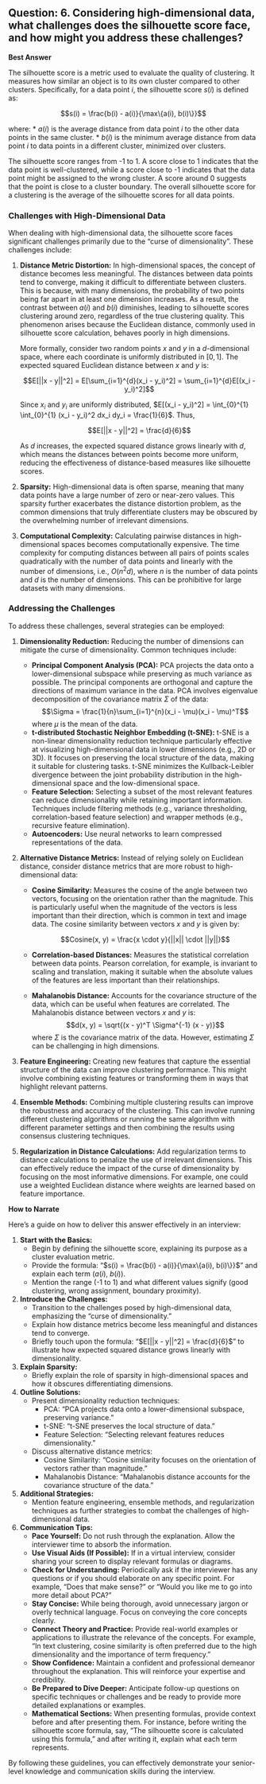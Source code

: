 ## Question: 6. Considering high-dimensional data, what challenges does the silhouette score face, and how might you address these challenges?

**Best Answer**

The silhouette score is a metric used to evaluate the quality of clustering. It measures how similar an object is to its own cluster compared to other clusters. Specifically, for a data point $i$, the silhouette score $s(i)$ is defined as:

$$s(i) = \frac{b(i) - a(i)}{\max\{a(i), b(i)\}}$$

where:
*   $a(i)$ is the average distance from data point $i$ to the other data points in the same cluster.
*   $b(i)$ is the minimum average distance from data point $i$ to data points in a different cluster, minimized over clusters.

The silhouette score ranges from -1 to 1. A score close to 1 indicates that the data point is well-clustered, while a score close to -1 indicates that the data point might be assigned to the wrong cluster. A score around 0 suggests that the point is close to a cluster boundary. The overall silhouette score for a clustering is the average of the silhouette scores for all data points.

### Challenges with High-Dimensional Data

When dealing with high-dimensional data, the silhouette score faces significant challenges primarily due to the "curse of dimensionality". These challenges include:

1.  **Distance Metric Distortion:** In high-dimensional spaces, the concept of distance becomes less meaningful. The distances between data points tend to converge, making it difficult to differentiate between clusters. This is because, with many dimensions, the probability of two points being far apart in at least one dimension increases. As a result, the contrast between $a(i)$ and $b(i)$ diminishes, leading to silhouette scores clustering around zero, regardless of the true clustering quality. This phenomenon arises because the Euclidean distance, commonly used in silhouette score calculation, behaves poorly in high dimensions.

    More formally, consider two random points $x$ and $y$ in a $d$-dimensional space, where each coordinate is uniformly distributed in $[0, 1]$. The expected squared Euclidean distance between $x$ and $y$ is:

    $$E[||x - y||^2] = E[\sum_{i=1}^{d}(x_i - y_i)^2] = \sum_{i=1}^{d}E[(x_i - y_i)^2]$$

    Since $x_i$ and $y_i$ are uniformly distributed, $E[(x_i - y_i)^2] = \int_{0}^{1} \int_{0}^{1} (x_i - y_i)^2 dx_i dy_i = \frac{1}{6}$. Thus,

    $$E[||x - y||^2] = \frac{d}{6}$$

    As $d$ increases, the expected squared distance grows linearly with $d$, which means the distances between points become more uniform, reducing the effectiveness of distance-based measures like silhouette scores.

2.  **Sparsity:** High-dimensional data is often sparse, meaning that many data points have a large number of zero or near-zero values. This sparsity further exacerbates the distance distortion problem, as the common dimensions that truly differentiate clusters may be obscured by the overwhelming number of irrelevant dimensions.

3.  **Computational Complexity:** Calculating pairwise distances in high-dimensional spaces becomes computationally expensive. The time complexity for computing distances between all pairs of points scales quadratically with the number of data points and linearly with the number of dimensions, i.e., $O(n^2d)$, where $n$ is the number of data points and $d$ is the number of dimensions. This can be prohibitive for large datasets with many dimensions.

### Addressing the Challenges

To address these challenges, several strategies can be employed:

1.  **Dimensionality Reduction:** Reducing the number of dimensions can mitigate the curse of dimensionality. Common techniques include:
    *   **Principal Component Analysis (PCA):** PCA projects the data onto a lower-dimensional subspace while preserving as much variance as possible. The principal components are orthogonal and capture the directions of maximum variance in the data.  PCA involves eigenvalue decomposition of the covariance matrix $\Sigma$ of the data:
        $$\Sigma = \frac{1}{n}\sum_{i=1}^{n}(x_i - \mu)(x_i - \mu)^T$$
        where $\mu$ is the mean of the data.
    *   **t-distributed Stochastic Neighbor Embedding (t-SNE):** t-SNE is a non-linear dimensionality reduction technique particularly effective at visualizing high-dimensional data in lower dimensions (e.g., 2D or 3D). It focuses on preserving the local structure of the data, making it suitable for clustering tasks. t-SNE minimizes the Kullback-Leibler divergence between the joint probability distribution in the high-dimensional space and the low-dimensional space.
    *   **Feature Selection:** Selecting a subset of the most relevant features can reduce dimensionality while retaining important information. Techniques include filtering methods (e.g., variance thresholding, correlation-based feature selection) and wrapper methods (e.g., recursive feature elimination).
    *   **Autoencoders:** Use neural networks to learn compressed representations of the data.

2.  **Alternative Distance Metrics:** Instead of relying solely on Euclidean distance, consider distance metrics that are more robust to high-dimensional data:
    *   **Cosine Similarity:** Measures the cosine of the angle between two vectors, focusing on the orientation rather than the magnitude. This is particularly useful when the magnitude of the vectors is less important than their direction, which is common in text and image data. The cosine similarity between vectors $x$ and $y$ is given by:

        $$Cosine(x, y) = \frac{x \cdot y}{||x|| \cdot ||y||}$$
    *   **Correlation-based Distances:** Measures the statistical correlation between data points. Pearson correlation, for example, is invariant to scaling and translation, making it suitable when the absolute values of the features are less important than their relationships.
    *   **Mahalanobis Distance:** Accounts for the covariance structure of the data, which can be useful when features are correlated. The Mahalanobis distance between vectors $x$ and $y$ is:
        $$d(x, y) = \sqrt{(x - y)^T \Sigma^{-1} (x - y)}$$
        where $\Sigma$ is the covariance matrix of the data. However, estimating $\Sigma$ can be challenging in high dimensions.

3.  **Feature Engineering:** Creating new features that capture the essential structure of the data can improve clustering performance. This might involve combining existing features or transforming them in ways that highlight relevant patterns.

4.  **Ensemble Methods:** Combining multiple clustering results can improve the robustness and accuracy of the clustering. This can involve running different clustering algorithms or running the same algorithm with different parameter settings and then combining the results using consensus clustering techniques.

5. **Regularization in Distance Calculations:** Add regularization terms to distance calculations to penalize the use of irrelevant dimensions. This can effectively reduce the impact of the curse of dimensionality by focusing on the most informative dimensions. For example, one could use a weighted Euclidean distance where weights are learned based on feature importance.

**How to Narrate**

Here’s a guide on how to deliver this answer effectively in an interview:

1.  **Start with the Basics:**
    *   Begin by defining the silhouette score, explaining its purpose as a cluster evaluation metric.
    *   Provide the formula: "$s(i) = \frac{b(i) - a(i)}{\max\{a(i), b(i)\}}$" and explain each term ($a(i)$, $b(i)$).
    *   Mention the range (-1 to 1) and what different values signify (good clustering, wrong assignment, boundary proximity).

2.  **Introduce the Challenges:**
    *   Transition to the challenges posed by high-dimensional data, emphasizing the "curse of dimensionality."
    *   Explain how distance metrics become less meaningful and distances tend to converge.
    *   Briefly touch upon the formula: "$E[||x - y||^2] = \frac{d}{6}$" to illustrate how expected squared distance grows linearly with dimensionality.

3.  **Explain Sparsity:**
    *   Briefly explain the role of sparsity in high-dimensional spaces and how it obscures differentiating dimensions.

4.  **Outline Solutions:**
    *   Present dimensionality reduction techniques:
        *   PCA: "PCA projects data onto a lower-dimensional subspace, preserving variance."
        *   t-SNE: "t-SNE preserves the local structure of data."
        *   Feature Selection: "Selecting relevant features reduces dimensionality."
    *   Discuss alternative distance metrics:
        *   Cosine Similarity: "Cosine similarity focuses on the orientation of vectors rather than magnitude."
        *   Mahalanobis Distance: "Mahalanobis distance accounts for the covariance structure of the data."

5.  **Additional Strategies:**
    *   Mention feature engineering, ensemble methods, and regularization techniques as further strategies to combat the challenges of high-dimensional data.

6.  **Communication Tips:**
    *   **Pace Yourself:** Do not rush through the explanation. Allow the interviewer time to absorb the information.
    *   **Use Visual Aids (If Possible):** If in a virtual interview, consider sharing your screen to display relevant formulas or diagrams.
    *   **Check for Understanding:** Periodically ask if the interviewer has any questions or if you should elaborate on any specific point. For example, "Does that make sense?" or "Would you like me to go into more detail about PCA?"
    *   **Stay Concise:** While being thorough, avoid unnecessary jargon or overly technical language. Focus on conveying the core concepts clearly.
    *   **Connect Theory and Practice:** Provide real-world examples or applications to illustrate the relevance of the concepts. For example, "In text clustering, cosine similarity is often preferred due to the high dimensionality and the importance of term frequency."
    *   **Show Confidence:** Maintain a confident and professional demeanor throughout the explanation. This will reinforce your expertise and credibility.
    *   **Be Prepared to Dive Deeper:** Anticipate follow-up questions on specific techniques or challenges and be ready to provide more detailed explanations or examples.
    *   **Mathematical Sections:** When presenting formulas, provide context before and after presenting them. For instance, before writing the silhouette score formula, say, "The silhouette score is calculated using this formula," and after writing it, explain what each term represents.

By following these guidelines, you can effectively demonstrate your senior-level knowledge and communication skills during the interview.
